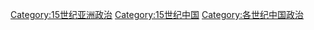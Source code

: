 [[Category:15世纪亚洲政治|Category:15世纪亚洲政治]]
[[Category:15世纪中国|Category:15世纪中国]]
[[Category:各世纪中国政治|Category:各世纪中国政治]]